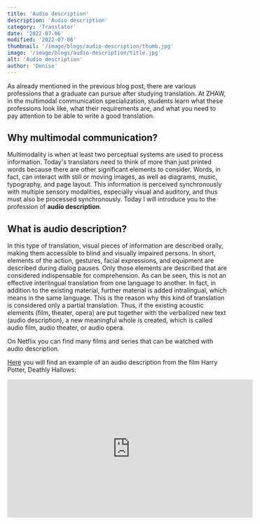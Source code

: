 ```yaml
---
title: 'Audio description'
description: 'Audio description'
category: 'Translator'
date: '2022-07-06'
modified: '2022-07-06'
thumbnail: '/image/blogs/audio-description/thumb.jpg'
image: '/image/blogs/audio-description/title.jpg'
alt: 'Audio description'
author: 'Denise'
---
```


As already mentioned in the previous blog post, there are various professions that a graduate can pursue after studying translation. At ZHAW, in the multimodal communication specialization, students learn what these professions look like, what their requirements are, and what you need to pay attention to be able to write a good translation. 

## Why multimodal communication?

Multimodality is when at least two perceptual systems are used to process information. Today's translators need to think of more than just printed words because there are other significant elements to consider. Words, in fact, can interact with still or moving images, as well as diagrams, music, typography, and page layout. This information is perceived synchronously with multiple sensory modalities, especially visual and auditory, and thus must also be processed synchronously.
Today I will introduce you to the profession of **audio description**.

## What is audio description?
In this type of translation, visual pieces of information are described orally, making them accessible to blind and visually impaired persons. In short, elements of the action, gestures, facial expressions, and equipment are described during dialog pauses. Only those elements are described that are considered indispensable for comprehension.
As can be seen, this is not an effective interlingual translation from one language to another. In fact, in addition to the existing material, further material is added intralingual, which means in the same language. This is the reason why this kind of translation is considered only a partial translation.
Thus, if the existing acoustic elements (film, theater, opera) are put together with the verbalized new text (audio description), a new meaningful whole is created, which is called audio film, audio theater, or audio opera.

On Netflix you can find many films and series that can be watched with audio description.

[Here](https://youtu.be/9tU05ZHUAq0) you will find an example of an audio description from the film Harry Potter, Deathly Hallows:
<iframe width="560" height="315" style={{display: "block", marginLeft: 'auto', marginRight: 'auto'}} src="https://www.youtube-nocookie.com/embed/9tU05ZHUAq0" title="YouTube video player" frameBorder="0" allow="accelerometer; autoplay; clipboard-write; encrypted-media; gyroscope; picture-in-picture" allowFullScreen></iframe>
